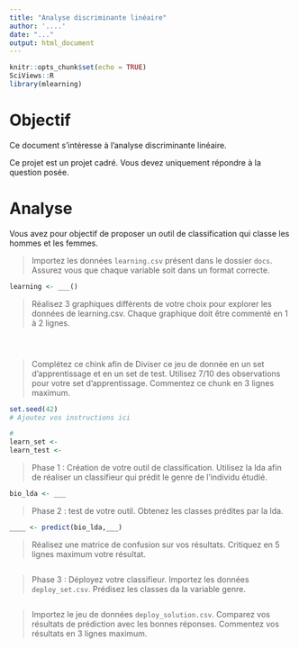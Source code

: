 ```yaml
---
title: "Analyse discriminante linéaire"
author: '....'
date: "..."
output: html_document
---
```


```r
knitr::opts_chunk$set(echo = TRUE)
SciViews::R
library(mlearning)
```

# Objectif

Ce document s'intéresse à l'analyse discriminante linéaire. 

Ce projet est un projet cadré. Vous devez uniquement répondre à la question posée.

# Analyse

Vous avez pour objectif de proposer un outil de classification qui classe les hommes et les femmes. 

> Importez les données `learning.csv` présent dans le dossier `docs`. Assurez vous que chaque variable soit dans un format correcte. 

```r
learning <- ___()
```

> Réalisez 3 graphiques différents de votre choix pour explorer les données de learning.csv. Chaque graphique doit être commenté en 1 à 2 lignes.

```r

```

```r

```

```r

```

> Complétez ce chink afin de Diviser ce jeu de donnée en un set d'apprentissage et en un set de test. Utilisez 7/10 des observations pour votre set d'apprentissage. Commentez ce chunk en 3 lignes maximum. 

```r
set.seed(42)
# Ajoutez vos instructions ici

# 
learn_set <- 
learn_test <- 
```

> Phase 1 : Création de votre outil de classification. Utilisez la lda afin de réaliser un classifieur qui prédit le genre de l'individu étudié.

```r
bio_lda <- ___
```


> Phase 2 : test de votre outil. Obtenez les classes prédites par la lda.

```r
____ <- predict(bio_lda,___)
```

> Réalisez une matrice de confusion sur vos résultats. Critiquez en 5 lignes maximum votre résultat.

```r

```


> Phase 3 : Déployez votre classifieur.  Importez les données `deploy_set.csv`. Prédisez les classes da la variable genre.

```r

```

> Importez le jeu de données `deploy_solution.csv`. Comparez vos résultats de prédiction avec les bonnes réponses. Commentez vos résultats en 3 lignes maximum.

```r

```


